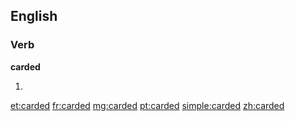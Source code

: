 ==English==

===Verb===
'''carded'''
# {{past of|card}}

[[et:carded]]
[[fr:carded]]
[[mg:carded]]
[[pt:carded]]
[[simple:carded]]
[[zh:carded]]